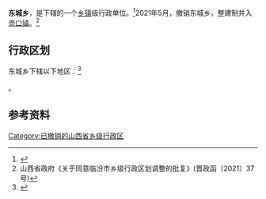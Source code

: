 {{中国乡级行政区|14/10/28/202/000}}

'''东城乡'''，是{{PRC admin/fullname|14/10/28/202/000|3}}下辖的一个[[乡镇|乡镇]]级行政单位。<ref>{{PRC admin/ref sgc|{{PRC admin/parent|14/10/28/202/000}}}}</ref>2021年5月，撤销东城乡，整建制并入[[壶口镇_(吉县)|壶口镇]]。<ref>山西省政府《关于同意临汾市乡级行政区划调整的批复》(晋政函〔2021〕37号)</ref>

== 行政区划 ==

东城乡下辖以下地区：<ref>{{PRC admin/ref sgc|14/10/28/202/000}}</ref>

{{PRC admin/children|14/10/28/202/000}}。

== 参考资料 ==

{{reflist}}

{{PRC admin/navcat|14/10/28/202/000}}

[[Category:已撤销的山西省乡级行政区|Category:已撤销的山西省乡级行政区]]